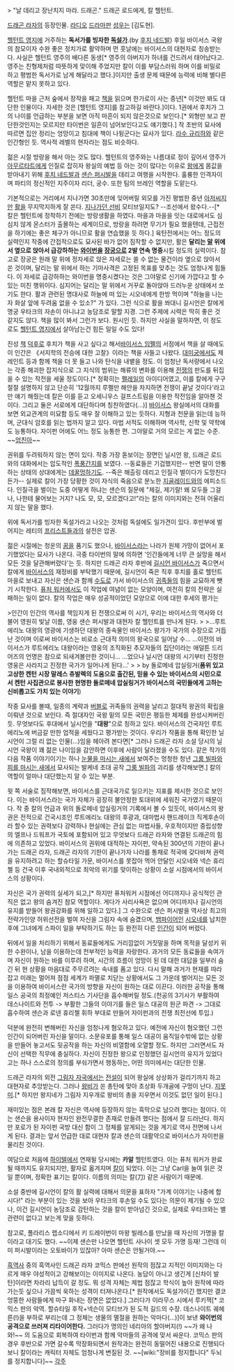 > "날 데리고 장난치지 마라. 드래곤."                 드래곤 로드에게, 칼 헬턴트.

[[드래곤 라자]]의 등장인물. [[라디오]] [[드라마]][[판]] [[성우]]는 [김도현].

[[헬턴트 영지]]에 거주하는 '''독서가를 빙자한 [[독설가]]'''.(by [[후치 네드발]])  후일 바이서스 국왕의 참모이자 수완 좋은 정치가로 활약하며 먼 훗날에는 바이서스의 대현자로 칭송받는다. 사실은 헬턴트 영주의 배다른 동생[* 영주의 아버지가 하녀를 건드려서 태어났다고. 영주는 친형제처럼 따뜻하게 맞이해 주었지만 칼이 이를 부담스러워 하며 이를 비밀로 하고 평범한 독서가로 남게 해달라고 했다.]이지만 출생 문제 때문에 능력에 비해 별다른 역할은 맡지 못하고 있다.

헬턴트 마을 근처 숲에서 장작을 패고 [[책]]을 읽으며 한가로이 사는 중년[* 이것만 봐도 대단한 인물이다. 자세한 것은 [헬턴트 영지]를 참고하길 바란다.]이다. 1권에서 후치가 그의 나이를 언급하는 부분을 보면 아직 마흔이 되지 않은것으로 보인다.[* 외형만 보고 판단한것인지는 모르지만 타이번은 일흔이 넘어보인다고도 얘기했다.] 작 초반의 묘사에 따르면 집안 정리는 엉망이고 침대에 책이 나뒹군다는 묘사가 있다. [[라수 규리하]]와 같은 인간형인 듯. 역사적 레벨의 현자라는 점도 비슷하다.

젊은 시절 방랑을 해서 아는 것도 많다. 헬턴트의 영주와는 나름대로 정이 깊어서 영주가 [[아무르타트]]에게 인질로 잡히자 왕실의 예법 등 아는 것이 많다는 이유로 [[왕]]에게 몸값을 받아내기 위해 [[후치 네드발]]과 [[샌슨 퍼시발]]을 데리고 여행을 시작한다. 훌륭한 인격자이며 파티의 정신적인 지주이자 리더, 궁수. 또한 팀의 브레인 역할을 도맡는다.

기본적으로는 거리에서 지나가면 30초만에 잊어버릴 외모를 가진 평범한 중년 [[아저씨]]지만 [[활]]을 무지막지하게 잘 쏜다. [[지나가던 선비]] 모티브일지도? --조선에서 왔수다.--[* 칼은 헬턴트에 정착하기 전에는 방랑생활을 하였다. 마을과 마을을 잇는 대로에서도 심심치 않게 몬스터가 출몰하는 세계이므로, 방랑을 하려면 무기가 필요 했을텐데, 근접전을 하기에는 좋은 체구가 아니므로 활을 연습했을 듯 하다.] 육탄전에서는 어느 정도의 실력인지 작중에 간접적으로도 묘사된 바가 없어 짐작할 수 없지만, 활은 '''달리는 [[말]] 위에서 옆으로 앉아서 급강하하는 [[와이번]]을 [[장궁]]으로 2발 연속 명중'''시킬 정도의 실력이다. 참고로 장궁은 원래 말 위에 정자세로 앉은 자세로는 쏠 수 없는 물건이라 옆으로 앉아서 쏜 것이며, 달리는 말 위에서 하는 기마사격은 고정된 목표를 맞추는 것도 엄청나게 힘들다. 이 자세로 급강하하는 와이번을 명중시켰다는 것은 그야말로 신기에 가깝다고 할 수 있는 미친 행위이다. 심지어는 달리는 말 위에서 거꾸로 돌아앉아 드러누운 상태에서 쏘기도 한다. 활과 관련된 명대사로 하늘에 떠 있는 시오네에게 한방 먹이며 "하늘을 나는 자 화살 앞에 두려움 없을 수 있소?" 가 있다. 그런 식으로 활을 쏴대니 길시언은 칼에게 명궁 우타크의 자손이 아니냐고 농담조로 말할 지경. 그런 주제에 시력은 딱히 좋은 것 같지도 않다. 책을 많이 봐서 그런가 보다. 원시인 듯. 하지만 사실을 말하자면, 이 정도로도 [[헬턴트 영지]]에서 살아남는건 힘든 일일 수도 있다!

진성 [[책]] [[덕후]]로 후치가 책을 사고 싶다고 해서[[바이서스 임펠]]의 서점에서 책을 살 때에도 이 인간은 《서지학의 전승에 대한 고찰》이라는 책을 사들고 나왔다. [[대미궁]]에서도 제레인트 등과 함께 책을 더 못 들고 나와 탄식을 내뱉을 정도. 이 엄청난 독서량에서 나오는 각종 해괴한 잡지식으로 그 지식의 범위는 해류의 변화를 이용해 [[전쟁]]의 판도를 뒤집을 수 있는 작전을 세울 정도이다.[* 정확히는 [[펠레일]]의 아이디어였고, 이를 칼에게 구구절절 설명하지 않고 단순히 '12월까지 루펠만 해안을 차지하면 전쟁이 끝날 것이다'라고만 얘기 해줬는데 칼은 이를 듣고 오세니우스 걸프스트림을 이용한 작전임을 알아챈 것이다. 그리고 둘은 서로에게 대단하다며 칭찬하였다(...)] [[바이서스]] 왕실에서의 대화를 보면 외교관계의 미묘함 등도 매우 잘 이해하고 있는 듯하다. 지형과 천문을 읽는데 능하며, 군대식 암호를 읽는 법까지 알고 있다. 마법 서적도 이해하며 역사학, 신학 및 약학에도 능통하다. 자이펀 어에도 어느 정도 능통한 편. 그야말로 거의 모르는 게 없는 수준. ~~[[엄친아]]~~

권위를 두려워하지 않는 면이 있다. 작중 가장 돋보이는 장면인 닐시언 왕, 드래곤 로드와의 대화에서는 압도적인 [[폭풍간지]]를 보였다. --동료들은 기겁했지만-- 반면 말이 안통하는 상태의 상대에게는 [[데꿀멍]]하기도. --죽은 해츨링 데리고 인질극 벌이다가 도망친다든가-- 실제로 칼이 가장 당황한 것이 자식의 죽음으로 분노한 [[지골레이드]]와의 에피소드다. 인질극을 벌이는 도중 어떻게 하냐는 샌슨의 질문에 "제길, 제기랄! 왜 모두들 그걸 나, 나한테 물어보는 거지? 나도 모, 모, 모르겠다고!"라는 칼의 이미지와는 전혀 어울리지 않는 말을 했다.

위에 독서가를 빙자한 독설가라고 나오는 것처럼 독설에도 일가견이 있다. 후반부에 벌어지는 레티의 [[프리스트]]들과의 설전은 압권.

젊은 시절에는 청운의 [[꿈]]을 품기도 했으나, [[바이서스]]라는 나라가 원체 가망이 없어서 포기했었다는 묘사가 나온다. 극중 타이번의 말에 의하면 '인간들에게 너무 큰 실망을 해서 모든 것을 달관해버렸다'는 듯. 하지만 드래곤 라자 후반에 [[길시언 바이서스]]가 죽으면서 칼에게 [[바이서스]]의 재정비를 부탁했기 때문에, 길시언이 죽은 직후 후치를 홀로 헬턴트 마을로 보내고 자신은 샌슨과 함께 [[수도]]로 가서 바이서스의 [[귀족]]들의 힘을 교묘하게 뺏기 시작한다. [[퓨처 워커]]에서도 이 작업에 여념이 없는 모양이며, 여전히 칼의 전략은 실패하는 일이 없다. 칼의 작업은 매우 성공적이었던 모양으로 이에 대한 후세의 평가는

>인간이 인간의 역사를 책임지게 된 전쟁으로써 이 시기, 우리는 바이서스의 역사와 더불어 영원히 빛날 이름, 영웅 샌슨 퍼시발과 대현자 칼 헬턴트를 만나게 된다. 
>  
>…루트에리노 대왕의 영광에 기생하던 대왕의 종속물인 바이서스 왕가가 국가의 수장으로 거듭난 것이며 이로써 바이서스는 비로소 근대적 의미의 왕국으로 일어날 수… …이전의 바이서스가 루트에리노 대왕이라는 영웅의 조직화된 추모자들의 집단이라는 애덜튼 드리어즈의 언명은 참으로 되새겨볼만한 것이니… …었으나 닐시언 대왕의 시기부터 진정한 영웅은 사라지고 진정한 국가가 일어나게 된다…' 
>  
>  by 돌로메네 압실링거('''품위 있고 고상한 켄턴 시장 말레스 츄발렉의 도움으로 출간된, 믿을 수 있는 바이서스의 시민으로서 켄턴 사집관으로 봉사한 현명한 돌로메네 압실링거가 바이서스의 국민들에게 고하는 신비롭고도 가치 있는 이야기''')

작중 묘사를 볼때, 일종의 계략과 [[버블]]로 귀족들의 권력을 날리고 절대적 왕권의 확립을 이뤄낸 것으로 보인다. 즉 절대자인 국왕 밑의 모든 국민은 평등한 체제를 완성시켜버린 듯. 무엇보다도 후대에서 닐시언을 "'''대왕'''"으로 칭하고 있다. 바이서스의 건국자인 루트에리노에 버금갈 만한 업적을 세웠다고 평가받는 것이다. 우리가 작품을 통해 확인한 닐시언이 그럴 리 없는 인물(…)임을 헤아려 본다면[* 그러나 드래곤 라자 소설 당시의 닐시언 국왕이 꽤 젊은 나이임을 감안하면 이후에 사람이 달라졌을 수도 있다. 같은 작가의 다음 작품 이야기이기는 하나 [[눈물을 마시는 새]]에서 보여주는 멍청한 청년 [[그룸 빌파]]와 [[피를 마시는 새]]에서 묘사되는 발케네 초대 공작 [[그룸 빌파]]의 괴리를 생각해보면.] 칼의 역할이 얼마나 대단했는지 알 수 있는 부분. 

윗 쪽 서술로 짐작해보면, 바이서스를 근대국가로 일으키는 지표를 제시한 것으로 보인다. 이는 바이서스라는 국가 자체가 굉장히 불안정한 토대위에 세워진 국가였기 때문이다. 작 중 칼의 언급과 위의 돌로메네 압실링거의 기록에서 볼 수 있듯이, 바이서스의 왕권은 전적으로 건국시조인 루트에리노 대왕의 후광과, 대마법사 핸드레이크 직계후손이라 할수 있는 권력보다 강력하나 현실에는 관심 없는 마법사들, 우호적이지만 중립성향의 엘프나 드워프가 국토에 포함되어 있고 무엇보다 드래곤 라자와 연결된 드래곤의 힘에 의존하고 있었다. 바이서스의 권위에 대적하는 자이펀, 약속된 300년의 기한이 끝나가는 드래곤 라자, 드래곤 라자의 기한이 끝나가자 나라를 통채로 적국에 갖다바쳐 권력을 유지하려고 하는 할슈타일 가문, 바이서스를 못잡아 먹어 안달인 시오네와 넥슨 휴리첼 등 건국 이후 국내외적으로 최악의 위기를 맞이하는 상황이 소설 시점에서의 바이서스의 상황이다.

자신은 국가 권력의 실세가 되고,[* 하지만 퓨처워커 시점에선 어디까지나 공식적인 관직은 없고 왕의 숨겨진 참모 역할이다. 게다가 사리사욕은 없으며 어디까지나 길시언의 유지를 받들어 왕권강화를 위해 일하고 있다.] 그 수완으로 샌슨 퍼시발을 역사상 최고의 전략가인양 허위선전을 벌여 자신을 그림자 속에 숨겼으며, [[뱀파이어]]인 [[시오네]]를 납치한 후에 그녀에게 스파이 일을 부탁하기도 하는 등 완전히 다른 [[인간]]이 되어 버렸다.

뒤에서 일을 처리하기 위해서 동료들에게도 거리낌없이 거짓말을 하며 목적을 달성키 위한 수완이나, 남을 이용하는데 천부적인 능력을 자랑한다. 과거의 모든 동료들을 속여가며 자신이 원하는 바를 이루려 하며, 시간의 흐름이 엉망이 된 데 대한 대답을 일부러 숨긴 뒤 현 상황을 마음대로 주무르려는 속내를 품고 있다. 다시 말해 과거가 현재를 따라잡고 미래는 멀어져 점점 세계가 파멸로 치닫는 상황에서도 그 가운데 벌어지는 모든 것을 이용하여 바이서스란 국가의 방향을 자신이 원하는 대로 이끈다. 이러한 공작을 통해 일스 공국의 최정예인 저스티스 기사단을 흡수해버릴 정도.(천공의 3기사가 부활하여 데스나이트와 전투 -> 부활한 그들의 이야기를 들은 일스 대공의 원군 파견 -> 그대로 흡수하여 샌슨과 로넨 휴리첼 휘하 부대로 만들어 자이펀과의 전쟁 최전선에 투입.)

덕분에 완전히 변해버린 자신을 엄청나게 혐오하고 있다. 예전에 자신이 혐오했던 그런 인간이 되어버린 자신을 말이다. 소문유포를 통해 일스 대공이 움직일수밖에 없는 상황을 만들어 놓고서도 뒷공작을 하는 자신의 비열함에 오열할 정도. 하지만 그러면서도 자신이 선택한 직무에 충실하다. 자신이 진정한 왕으로 인정했던 길시언의 유지가 있었다고는 하나 스스로의 정의를 부숴가면서 행동하는, 어떤 의미에서는 대단한 인물.

드래곤 라자의 외전 [[그림자 자국]]에서는 [[전설]]이 되어 왕실에 상상화가 걸리기까지 하고 대현자로 추앙받는다. 그러나 [[왕비]]가 쏜 총탄에 맞아 초상화 두개골에 구멍이 난다. [[지못미]].[* 하지만 왕지네가 그림자 지우개로 왕비의 총을 지우면서 이것도 없던 일이 된다.]

재미있는 점은 본래 칼 자신은 역사에 등장하지 않는 흑막으로 남으려 했다는 점이다. 이는 샌슨을 용사이자 현자인 완전무결한 존재로 만들려 했다는 점에서 잘 드러난다. 하지만 포로가 된 자이펀 국방 대신 함이 그 정체를 알게되는 것을 계기로 역사 전면에 나서게 된다. 결과는 앞서 언급한 대로 대현자 칼과 샌슨의 대활약으로 바이서스가 자이펀을 물리친 것이다.

여담으로 처음에 [[하이텔]]에서 연재될 당시에는 '''카알''' 헬턴트였다. 이는 퓨처 워커가 완료될 때까지도 유지되지만, 활자로 옮겨지며 [[칼]]이 되었다. 이는 그냥 Carl을 늘여 읽은 것일 뿐이며, 정확한 표기는 칼이다. 이름의 의미는 칼(刀) 같은 사람이기 때문에.

소설 중반에 길시언이 칼의 활 실력에 대해서 의문을 표하자 "가계 이야기는 나중에 합시다!" 라는 부분이 있는 것을 보아 우타크의 후손일 수도 있다는 의문이 제기될 수 있으나, 이건 길시언이 농담조로 감탄하는 것을 칼이 받아넘긴 것으로, 실제로 우타크와는 별 관련이 없다고 보는게 맞을 듯하다.

참고로, 폴라리스 랩소디에서 키 드레이번이 마왕 빌레스를 만났을 때 자신의 가명을 칼이라고 대기도 했다. ~~이제 샌슨만 나오면 헬턴트 사나이 셋 모두 가명 등재! 그런데 이미 퍼시발이라는 오토바이가 있잖아? 아마 샌슨은 안될거야.~~

[[흑역사]] 중의 흑역사인 드래곤 라자 코믹스 판에선 원작의 점잖고 지적인 이미지와는 다르게 매우 야성적이고 강해보이는 이미지로 나온다. 농담이 아니고 생긴게 [신차이 발탄]이라면 차라리 납득이 갈 정도. 뭐 성격 자체는 제법 점잖고 학식이 높아 원작에 따라가는듯 싶으나 가끔씩 욱하는 성격이 터져나온다.[* 원작에서도 독설가이긴 했지만 결코 엉뚱한 사람들에게 마구 화내는 장면은 없었다.] 그러다가 이라무스 시에서 루키잭[* 코믹스 판의 악역. 할슈타일 후작+넥슨이 모티브가 된 도적 길드의 수장. 데스나이트 궤헤른(!)을 부하로 부리는데 그 정체는 생물의 멸절을 원하는 악마다(...)]이 보낸 '''와이번의 공격으로 쓰러져 리타이어한다.''' 그러다가 명의인 네리아의 할아버지(!) ~~가 왜 나와!~~ 의 도움으로 회복하여 타이번과 함께 악마들의 공격에 맞서 싸운다. 코믹스 판의 경우 후반으로 가면 갈수록 막장화되면서 원작과는 완전히 동떨어진 내용으로 진행되다보니 칼이라는 캐릭터 자체도 엄청나게 변질된 것.
~~[wiki:"장비를 정지합니다" 두뇌를 정지합니다]~~
[[각주]]
